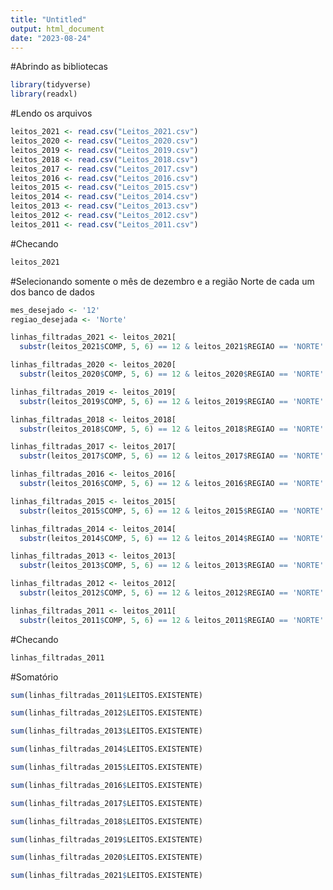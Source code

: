---
title: "Untitled"
output: html_document
date: "2023-08-24"
---

#Abrindo as bibliotecas
```{r}
library(tidyverse)
library(readxl)
```

#Lendo os arquivos
```{r}
leitos_2021 <- read.csv("Leitos_2021.csv")
leitos_2020 <- read.csv("Leitos_2020.csv")
leitos_2019 <- read.csv("Leitos_2019.csv")
leitos_2018 <- read.csv("Leitos_2018.csv")
leitos_2017 <- read.csv("Leitos_2017.csv")
leitos_2016 <- read.csv("Leitos_2016.csv")
leitos_2015 <- read.csv("Leitos_2015.csv")
leitos_2014 <- read.csv("Leitos_2014.csv")
leitos_2013 <- read.csv("Leitos_2013.csv")
leitos_2012 <- read.csv("Leitos_2012.csv")
leitos_2011 <- read.csv("Leitos_2011.csv")
```

#Checando
```{r}
leitos_2021
```

#Selecionando somente o mês de dezembro e a região Norte de cada um dos banco de dados
```{r}
mes_desejado <- '12'
regiao_desejada <- 'Norte'

linhas_filtradas_2021 <- leitos_2021[
  substr(leitos_2021$COMP, 5, 6) == 12 & leitos_2021$REGIAO == 'NORTE' & leitos_2021$UF == 'AM',]

linhas_filtradas_2020 <- leitos_2020[
  substr(leitos_2020$COMP, 5, 6) == 12 & leitos_2020$REGIAO == 'NORTE' & leitos_2020$UF == 'AM',]

linhas_filtradas_2019 <- leitos_2019[
  substr(leitos_2019$COMP, 5, 6) == 12 & leitos_2019$REGIAO == 'NORTE' & leitos_2019$UF == 'AM',]

linhas_filtradas_2018 <- leitos_2018[
  substr(leitos_2018$COMP, 5, 6) == 12 & leitos_2018$REGIAO == 'NORTE' & leitos_2018$UF == 'AM',]

linhas_filtradas_2017 <- leitos_2017[
  substr(leitos_2017$COMP, 5, 6) == 12 & leitos_2017$REGIAO == 'NORTE' & leitos_2017$UF == 'AM',]

linhas_filtradas_2016 <- leitos_2016[
  substr(leitos_2016$COMP, 5, 6) == 12 & leitos_2016$REGIAO == 'NORTE' & leitos_2016$UF == 'AM',]

linhas_filtradas_2015 <- leitos_2015[
  substr(leitos_2015$COMP, 5, 6) == 12 & leitos_2015$REGIAO == 'NORTE' & leitos_2015$UF == 'AM',]

linhas_filtradas_2014 <- leitos_2014[
  substr(leitos_2014$COMP, 5, 6) == 12 & leitos_2014$REGIAO == 'NORTE' & leitos_2014$UF == 'AM',]

linhas_filtradas_2013 <- leitos_2013[
  substr(leitos_2013$COMP, 5, 6) == 12 & leitos_2013$REGIAO == 'NORTE' & leitos_2013$UF == 'AM',]

linhas_filtradas_2012 <- leitos_2012[
  substr(leitos_2012$COMP, 5, 6) == 12 & leitos_2012$REGIAO == 'NORTE' & leitos_2012$UF == 'AM',]

linhas_filtradas_2011 <- leitos_2011[
  substr(leitos_2011$COMP, 5, 6) == 12 & leitos_2011$REGIAO == 'NORTE' & leitos_2011$UF == 'AM',]
```

#Checando
```{r}
linhas_filtradas_2011
```

#Somatório
```{r}
sum(linhas_filtradas_2011$LEITOS.EXISTENTE)

sum(linhas_filtradas_2012$LEITOS.EXISTENTE)

sum(linhas_filtradas_2013$LEITOS.EXISTENTE)

sum(linhas_filtradas_2014$LEITOS.EXISTENTE)

sum(linhas_filtradas_2015$LEITOS.EXISTENTE)

sum(linhas_filtradas_2016$LEITOS.EXISTENTE)

sum(linhas_filtradas_2017$LEITOS.EXISTENTE)

sum(linhas_filtradas_2018$LEITOS.EXISTENTE)

sum(linhas_filtradas_2019$LEITOS.EXISTENTE)

sum(linhas_filtradas_2020$LEITOS.EXISTENTE)

sum(linhas_filtradas_2021$LEITOS.EXISTENTE)
```

